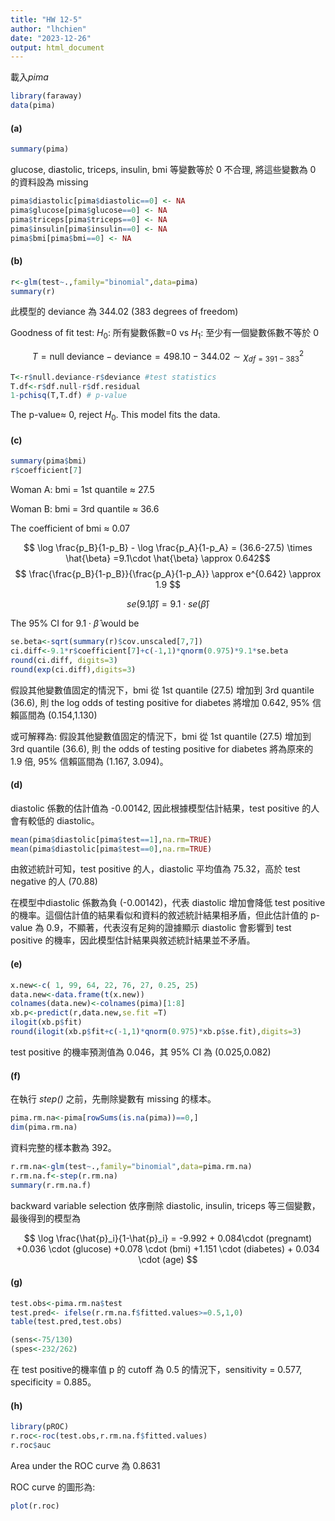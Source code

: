 ```yaml
---
title: "HW 12-5"
author: "lhchien"
date: "2023-12-26"
output: html_document
---
```


載入*pima*
```r
library(faraway)
data(pima)
```
#### (a)

```r
summary(pima)

```

glucose, diastolic, triceps, insulin, bmi 等變數等於 0 不合理, 將這些變數為 0 的資料設為 missing

```r
pima$diastolic[pima$diastolic==0] <- NA
pima$glucose[pima$glucose==0] <- NA
pima$triceps[pima$triceps==0] <- NA
pima$insulin[pima$insulin==0] <- NA
pima$bmi[pima$bmi==0] <- NA
```


#### (b)

```r
r<-glm(test~.,family="binomial",data=pima)
summary(r)
```

此模型的 deviance 為 344.02 (383 degrees of freedom)

Goodness of fit test: $H_0$: 所有變數係數=0 vs $H_1$: 至少有一個變數係數不等於 0

$$T = \text{null deviance} - \text{deviance} = 498.10 - 344.02 \sim \chi^2_{df=391-383}$$

```r
T<-r$null.deviance-r$deviance #test statistics
T.df<-r$df.null-r$df.residual
1-pchisq(T,T.df) # p-value
```

The p-value$\approx$ 0, reject $H_0$. This model fits the data.

#### (c)

```r
summary(pima$bmi)
r$coefficient[7]
```


Woman A: bmi = 1st quantile $\approx$ 27.5 

Woman B: bmi = 3rd quantile $\approx$ 36.6 

The coefficient of bmi $\approx$ 0.07

$$  \log \frac{p_B}{1-p_B} - \log \frac{p_A}{1-p_A} = (36.6-27.5) \times \hat{\beta} =9.1\cdot \hat{\beta} \approx 0.642$$
$$ \frac{\frac{p_B}{1-p_B}}{\frac{p_A}{1-p_A}} \approx e^{0.642} \approx 1.9 $$

$$  se(9.1\hat{\beta}) =9.1\cdot se(\hat{\beta}) $$

The 95% CI for $9.1 \cdot \hat{\beta}$ would be


```r
se.beta<-sqrt(summary(r)$cov.unscaled[7,7])
ci.diff<-9.1*r$coefficient[7]+c(-1,1)*qnorm(0.975)*9.1*se.beta
round(ci.diff, digits=3)
round(exp(ci.diff),digits=3)

```


假設其他變數值固定的情況下，bmi 從 1st quantile (27.5) 增加到 3rd quantile (36.6), 則 the log odds of testing positive for diabetes 將增加 0.642, 95% 信賴區間為 (0.154,1.130)

或可解釋為: 假設其他變數值固定的情況下，bmi 從 1st quantile (27.5) 增加到 3rd quantile (36.6), 則 the odds of testing positive for diabetes 將為原來的 1.9 倍, 95% 信賴區間為 (1.167, 3.094)。

#### (d)

diastolic 係數的估計值為 -0.00142, 因此根據模型估計結果，test positive 的人會有較低的 diastolic。

```r
mean(pima$diastolic[pima$test==1],na.rm=TRUE)
mean(pima$diastolic[pima$test==0],na.rm=TRUE)
```

由敘述統計可知，test positive 的人，diastolic 平均值為 75.32，高於 test negative 的人 (70.88)

在模型中diastolic 係數為負 (-0.00142)，代表 diastolic 增加會降低 test positive 的機率。這個估計值的結果看似和資料的敘述統計結果相矛盾，但此估計值的 p-value 為 0.9，不顯著，代表沒有足夠的證據顯示 diastolic 會影響到 test positive 的機率，因此模型估計結果與敘述統計結果並不矛盾。

#### (e)

```r
x.new<-c( 1, 99, 64, 22, 76, 27, 0.25, 25)
data.new<-data.frame(t(x.new))
colnames(data.new)<-colnames(pima)[1:8]
xb.p<-predict(r,data.new,se.fit =T)
ilogit(xb.p$fit)
round(ilogit(xb.p$fit+c(-1,1)*qnorm(0.975)*xb.p$se.fit),digits=3)

```

test positive 的機率預測值為 0.046，其 95% CI 為 (0.025,0.082)

#### (f)

在執行 *step()* 之前，先刪除變數有 missing 的樣本。

```r
pima.rm.na<-pima[rowSums(is.na(pima))==0,]
dim(pima.rm.na)
```

資料完整的樣本數為 392。

```r
r.rm.na<-glm(test~.,family="binomial",data=pima.rm.na)
r.rm.na.f<-step(r.rm.na)
summary(r.rm.na.f)
```

backward variable selection 依序刪除 diastolic, insulin, triceps 等三個變數，最後得到的模型為

$$ \log \frac{\hat{p}_i}{1-\hat{p}_i} = -9.992 + 0.084\cdot (pregnamt) +0.036 \cdot (glucose) +0.078 \cdot (bmi) +1.151 \cdot (diabetes) + 0.034 \cdot (age) $$

#### (g)

```r
test.obs<-pima.rm.na$test
test.pred<- ifelse(r.rm.na.f$fitted.values>=0.5,1,0)
table(test.pred,test.obs)

(sens<-75/130)
(spes<-232/262)
```

在 test positive的機率值 p 的 cutoff 為 0.5 的情況下，sensitivity = 0.577, specificity = 0.885。

#### (h)

```r
library(pROC)
r.roc<-roc(test.obs,r.rm.na.f$fitted.values)
r.roc$auc
```

Area under the ROC curve 為 0.8631 

ROC curve 的圖形為:

```r
plot(r.roc)


```

